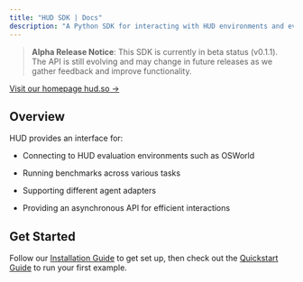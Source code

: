 ```yaml
---
title: "HUD SDK | Docs"
description: "A Python SDK for interacting with HUD environments and evaluation benchmarks for browser use and computer use models."
---
```


> **Alpha Release Notice**: This SDK is currently in beta status (v0.1.1). The API is still evolving and may change in future releases as we gather feedback and improve functionality.

[Visit our homepage hud.so →](https://hud.so)

## Overview

HUD provides an interface for:

* Connecting to HUD evaluation environments such as OSWorld

* Running benchmarks across various tasks

* Supporting different agent adapters

* Providing an asynchronous API for efficient interactions

## Get Started

Follow our [Installation Guide](/installation) to get set up, then check out the [Quickstart Guide](/quickstart) to run your first example.